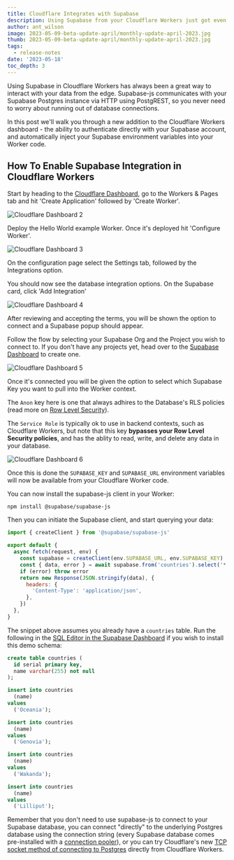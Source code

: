 ```yaml
---
title: Cloudflare Integrates with Supabase
description: Using Supabase from your Cloudflare Workers just got even easier.
author: ant_wilson
image: 2023-05-09-beta-update-april/monthly-update-april-2023.jpg
thumb: 2023-05-09-beta-update-april/monthly-update-april-2023.jpg
tags:
  - release-notes
date: '2023-05-18'
toc_depth: 3
---
```


Using Supabase in Cloudflare Workers has always been a great way to interact with your data from the edge. Supabase-js communicates with your Supabase Postgres instance via HTTP using PostgREST, so you never need to worry about running out of database connections.

In this post we'll walk you through a new addition to the Cloudflare Workers dashboard - the ability to authenticate directly with your Supabase account, and automatically inject your Supabase environment variables into your Worker code.

## How To Enable Supabase Integration in Cloudflare Workers

Start by heading to the [Cloudflare Dashboard](https://dash.cloudflare.com), go to the Workers & Pages tab and hit 'Create Application' followed by 'Create Worker'.

![Cloudflare Dashboard 2](/images/blog/cloudflare-integration/2.png)

Deploy the Hello World example Worker. Once it's deployed hit 'Configure Worker'.

![Cloudflare Dashboard 3](/images/blog/cloudflare-integration/3.png)

On the configuration page select the Settings tab, followed by the Integrations option.

You should now see the database integration options. On the Supabase card, click 'Add Integration'

![Cloudflare Dashboard 4](/images/blog/cloudflare-integration/4.png)

After reviewing and accepting the terms, you will be shown the option to connect and a Supabase popup should appear.

Follow the flow by selecting your Supabase Org and the Project you wish to connect to. If you don't have any projects yet, head over to the [Supabase Dashboard](https://app.supabase.com) to create one.

![Cloudflare Dashboard 5](/images/blog/cloudflare-integration/5.png)

Once it's connected you will be given the option to select which Supabase Key you want to pull into the Worker context.

The `Anon` key here is one that always adhires to the Database's RLS policies (read more on [Row Level Security](https://supabase.com/docs/guides/auth/row-level-security)).

The `Service Role` is typically ok to use in backend contexts, such as Cloudflare Workers, but note that this key **bypasses your Row Level Security policies**, and has the ablity to read, write, and delete any data in your database.

![Cloudflare Dashboard 6](/images/blog/cloudflare-integration/6.png)

Once this is done the `SUPABASE_KEY` and `SUPABASE_URL` environment variables will now be available from your Cloudflare Worker code.

You can now install the supabase-js client in your Worker:

`npm install @supabase/supabase-js`

Then you can initiate the Supabase client, and start querying your data:

```javascript
import { createClient } from '@supabase/supabase-js'

export default {
  async fetch(request, env) {
    const supabase = createClient(env.SUPABASE_URL, env.SUPABASE_KEY)
    const { data, error } = await supabase.from('countries').select('*')
    if (error) throw error
    return new Response(JSON.stringify(data), {
      headers: {
        'Content-Type': 'application/json',
      },
    })
  },
}
```

The snippet above assumes you already have a `countries` table. Run the following in the [SQL Editor in the Supabase Dashboard](https://app.supabase.com/project/_/sql) if you wish to install this demo schema:

```sql
create table countries (
  id serial primary key,
  name varchar(255) not null
);

insert into countries
  (name)
values
  ('Oceania');

insert into countries
  (name)
values
  ('Genovia');

insert into countries
  (name)
values
  ('Wakanda');

insert into countries
  (name)
values
  ('Lilliput');
```

Remember that you don't need to use supabase-js to connect to your Supabase database, you can connect "directly" to the underlying Postgres database using the connection string (every Supabase database comes pre-installed with a [connection pooler](https://supabase.com/docs/guides/database/connecting-to-postgres#connection-pool)), or you can try Cloudflare's new [TCP socket method of connecting to Postgres](https://blog.cloudflare.com/workers-tcp-socket-api-connect-databases/) directly from Cloudflare Workers.
